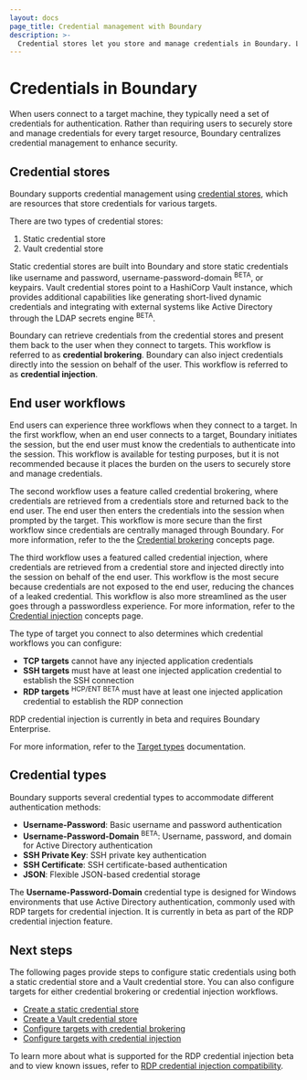 ```yaml
---
layout: docs
page_title: Credential management with Boundary
description: >-
  Credential stores let you store and manage credentials in Boundary. Learn about configuring user workflows with credential management or credential injection.
---
```


# Credentials in Boundary

When users connect to a target machine, they typically need a set of credentials for authentication. Rather than requiring users to securely store and manage credentials for every target resource, Boundary centralizes credential management to enhance security.

## Credential stores

Boundary supports credential management using [credential stores](/boundary/docs/domain-model/credential-stores), which are resources that store credentials for various targets.

There are two types of credential stores:

1. Static credential store
2. Vault credential store

Static credential stores are built into Boundary and store static credentials like username and password, username-password-domain <sup>BETA</sup>, or keypairs. Vault credential stores point to a HashiCorp Vault instance, which provides additional capabilities like generating short-lived dynamic credentials and integrating with external systems like Active Directory through the LDAP secrets engine <sup>BETA</sup>.

Boundary can retrieve credentials from the credential stores and present them back to the user when they connect to targets. This workflow is referred to as **credential brokering**. Boundary can also inject credentials directly into the session on behalf of the user. This workflow is referred to as **credential injection**.


## End user workflows

End users can experience three workflows when they connect to a target. In the first workflow, when an end user connects to a target, Boundary initiates the session, but the end user must know the credentials to authenticate into the session. This workflow is available for testing purposes, but it is not recommended because it places the burden on the users to securely store and manage credentials.

The second workflow uses a feature called credential brokering, where credentials are retrieved from a credentials store and returned back to the end user. The end user then enters the credentials into the session when prompted by the target. This workflow is more secure than the first workflow since credentials are centrally managed through Boundary. For more information, refer to the the [Credential brokering](/boundary/docs/concepts/credential-management#credential-brokering) concepts page.

The third workflow uses a featured called credential injection, where credentials are retrieved from a credential store and injected directly into the session on behalf of the end user. This workflow is the most secure because credentials are not exposed to the end user, reducing the chances of a leaked credential. This workflow is also more streamlined as the user goes through a passwordless experience. For more information, refer to the [Credential injection](/boundary/docs/concepts/credential-management#credential-injection) concepts page.

The type of target you connect to also determines which credential workflows you can configure:

- **TCP targets** cannot have any injected application credentials
- **SSH targets** must have at least one injected application credential to establish the SSH connection
- **RDP targets** <sup>HCP/ENT BETA</sup> must have at least one injected application credential to establish the RDP connection

<Note>

RDP credential injection is currently in beta and requires Boundary Enterprise.

</Note>

For more information, refer to the [Target types](/boundary/docs/domain-model/targets#target-types) documentation.

## Credential types

Boundary supports several credential types to accommodate different authentication methods:

- **Username-Password**: Basic username and password authentication
- **Username-Password-Domain** <sup>BETA</sup>: Username, password, and domain for Active Directory authentication
- **SSH Private Key**: SSH private key authentication
- **SSH Certificate**: SSH certificate-based authentication
- **JSON**: Flexible JSON-based credential storage

The **Username-Password-Domain** credential type is designed for Windows environments that use Active Directory authentication, commonly used with RDP targets for credential injection.
It is currently in beta as part of the RDP credential injection feature.

## Next steps

The following pages provide steps to configure static credentials using both a static credential store and a Vault credential store. You can also configure targets for either credential brokering or credential injection workflows.

- [Create a static credential store](/boundary/docs/credentials/static-cred-boundary)
- [Create a Vault credential store](/boundary/docs/credentials/static-cred-vault)
- [Configure targets with credential brokering](/boundary/docs/credentials/configure-credential-brokering)
- [Configure targets with credential injection](/boundary/docs/credentials/configure-credential-injection)

To learn more about what is supported for the RDP credential injection beta and to view known issues, refer to [RDP credential injection compatibility](/boundary/docs/credentials/rdp-testing-and-compatibility-matrix).
